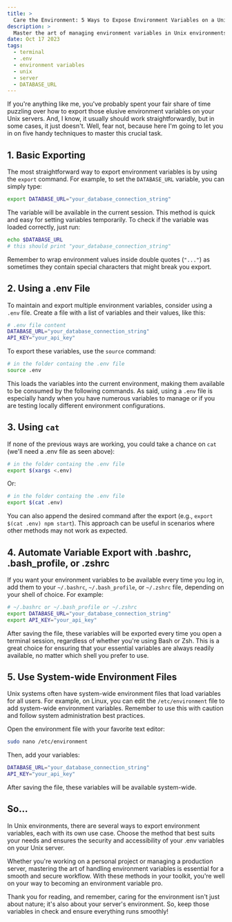 ```yaml
---
title: >
  Care the Environment: 5 Ways to Expose Environment Variables on a Unix Server
description: >
  Master the art of managing environment variables in Unix environments with these five effective methods. Ensure security and accessibility for your .env variables on your server.
date: Oct 17 2023
tags:
  - terminal
  - .env
  - environment variables
  - unix
  - server
  - DATABASE_URL
---
```


If you're anything like me, you've probably spent your fair share of time puzzling over how to export those elusive environment variables on your Unix servers. And, I know, it usually should work straightforwardly, but in some cases, it just doesn't. Well, fear not, because here I'm going to let you in on five handy techniques to master this crucial task.

## 1. Basic Exporting

The most straightforward way to export environment variables is by using the `export` command. For example, to set the `DATABASE_URL` variable, you can simply type:

```bash
export DATABASE_URL="your_database_connection_string"
```

The variable will be available in the current session. This method is quick and easy for setting variables temporarily. To check if the variable was loaded correctly, just run:

```bash
echo $DATABASE_URL
# this should print "your_database_connection_string"
```

Remember to wrap environment values inside double quotes (`"..."`) as sometimes they contain special characters that might break you export.

## 2. Using a .env File

To maintain and export multiple environment variables, consider using a `.env` file. Create a file with a list of variables and their values, like this:

```bash
# .env file content
DATABASE_URL="your_database_connection_string"
API_KEY="your_api_key"
```

To export these variables, use the `source` command:

```bash
# in the folder containg the .env file
source .env
```

This loads the variables into the current environment, making them available to be consumed by the following commands. As said, using a `.env` file is especially handy when you have numerous variables to manage or if you are testing locally different environment configurations.

## 3. Using `cat`

If none of the previous ways are working, you could take a chance on `cat` (we'll need a .env file as seen above):

```bash
# in the folder containg the .env file
export $(xargs <.env)
```

Or:

```bash
# in the folder containg the .env file
export $(cat .env)
```

You can also append the desired command after the export (e.g., `export $(cat .env) npm start`). This approach can be useful in scenarios where other methods may not work as expected.

## 4. Automate Variable Export with .bashrc, .bash_profile, or .zshrc

If you want your environment variables to be available every time you log in, add them to your `~/.bashrc`, `~/.bash_profile`, or `~/.zshrc` file, depending on your shell of choice. For example:

```bash
# ~/.bashrc or ~/.bash_profile or ~/.zshrc
export DATABASE_URL="your_database_connection_string"
export API_KEY="your_api_key"
```

After saving the file, these variables will be exported every time you open a terminal session, regardless of whether you're using Bash or Zsh. This is a great choice for ensuring that your essential variables are always readily available, no matter which shell you prefer to use.

## 5. Use System-wide Environment Files

Unix systems often have system-wide environment files that load variables for all users. For example, on Linux, you can edit the `/etc/environment` file to add system-wide environment variables. Remember to use this with caution and follow system administration best practices.

Open the environment file with your favorite text editor:

```bash
sudo nano /etc/environment
```

Then, add your variables:

```bash
DATABASE_URL="your_database_connection_string"
API_KEY="your_api_key"
```

After saving the file, these variables will be available system-wide.

## So...

In Unix environments, there are several ways to export environment variables, each with its own use case. Choose the method that best suits your needs and ensures the security and accessibility of your .env variables on your Unix server.

Whether you're working on a personal project or managing a production server, mastering the art of handling environment variables is essential for a smooth and secure workflow. With these methods in your toolkit, you're well on your way to becoming an environment variable pro.

Thank you for reading, and remember, caring for the environment isn't just about nature; it's also about your server's environment. So, keep those variables in check and ensure everything runs smoothly!
